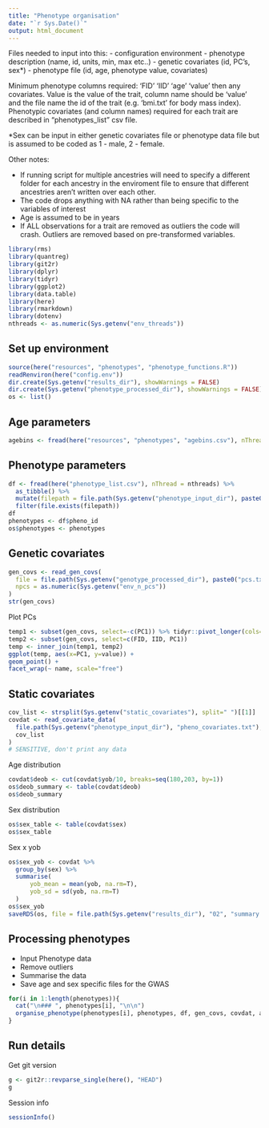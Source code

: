 ```yaml
---
title: "Phenotype organisation"
date: "`r Sys.Date()`"
output: html_document
---
```


Files needed to input into this:
 - configuration environment
 - phenotype description (name, id, units, min, max etc..)
 - genetic covariates (id, PC's, sex*)
 - phenotype file (id, age, phenotype value, covariates)
 
Minimum phenotype columns required: 'FID' 'IID' 'age' 'value' then any covariates. Value is the value of the trait, column name should be 'value' and the file name the id of the trait (e.g. 'bmi.txt' for body mass index). Phenotypic covariates (and column names) required for each trait are described in "phenotypes_list" csv file. 

*Sex can be input in either genetic covariates file or phenotype data file but is assumed to be coded as 1 - male, 2 - female.
 
Other notes:

 - If running script for multiple ancestries will need to specify a different folder for each ancestry in the enviroment file to ensure that different ancestries aren't written over each other. 
 - The code drops anything with NA rather than being specific to the variables of interest
 - Age is assumed to be in years
 - If ALL observations for a trait are removed as outliers the code will crash. Outliers are removed based on pre-transformed variables.


```r
library(rms)
library(quantreg)
library(git2r)
library(dplyr)
library(tidyr)
library(ggplot2)
library(data.table)
library(here)
library(rmarkdown)
library(dotenv)
nthreads <- as.numeric(Sys.getenv("env_threads"))
```

## Set up environment

```r
source(here("resources", "phenotypes", "phenotype_functions.R"))
readRenviron(here("config.env"))
dir.create(Sys.getenv("results_dir"), showWarnings = FALSE)
dir.create(Sys.getenv("phenotype_processed_dir"), showWarnings = FALSE)
os <- list()
```

## Age parameters

```r
agebins <- fread(here("resources", "phenotypes", "agebins.csv"), nThread = nthreads) %>% as_tibble()
```

## Phenotype parameters

```r
df <- fread(here("phenotype_list.csv"), nThread = nthreads) %>% 
  as_tibble() %>%
  mutate(filepath = file.path(Sys.getenv("phenotype_input_dir"), paste0(pheno_id, ".txt"))) %>%
  filter(file.exists(filepath))
df
phenotypes <- df$pheno_id
os$phenotypes <- phenotypes
```

## Genetic covariates

```r
gen_covs <- read_gen_covs(
  file = file.path(Sys.getenv("genotype_processed_dir"), paste0("pcs.txt")),
  npcs = as.numeric(Sys.getenv("env_n_pcs"))
)
str(gen_covs)
```

Plot PCs

```r
temp1 <- subset(gen_covs, select=-c(PC1)) %>% tidyr::pivot_longer(cols=-c("FID", "IID"))
temp2 <- subset(gen_covs, select=c(FID, IID, PC1))
temp <- inner_join(temp1, temp2)
ggplot(temp, aes(x=PC1, y=value)) +
geom_point() +
facet_wrap(~ name, scale="free")
```

## Static covariates

```r
cov_list <- strsplit(Sys.getenv("static_covariates"), split=" ")[[1]]
covdat <- read_covariate_data(
  file.path(Sys.getenv("phenotype_input_dir"), "pheno_covariates.txt"),
  cov_list
)
# SENSITIVE, don't print any data
```

Age distribution

```r
covdat$deob <- cut(covdat$yob/10, breaks=seq(180,203, by=1))
os$deob_summary <- table(covdat$deob)
os$deob_summary
```

Sex distribution

```r
os$sex_table <- table(covdat$sex)
os$sex_table
```

Sex x yob

```r
os$sex_yob <- covdat %>% 
  group_by(sex) %>% 
  summarise(
      yob_mean = mean(yob, na.rm=T), 
      yob_sd = sd(yob, na.rm=T)
  )
os$sex_yob
saveRDS(os, file = file.path(Sys.getenv("results_dir"), "02", "summary.rds"))
```

## Processing phenotypes

- Input Phenotype data
- Remove outliers
- Summarise the data
- Save age and sex specific files for the GWAS

```r
for(i in 1:length(phenotypes)){
  cat("\n### ", phenotypes[i], "\n\n")
  organise_phenotype(phenotypes[i], phenotypes, df, gen_covs, covdat, agebins, pl=TRUE)
}
```

## Run details

Get git version

```r
g <- git2r::revparse_single(here(), "HEAD")
g
```

Session info

```r
sessionInfo()
```
